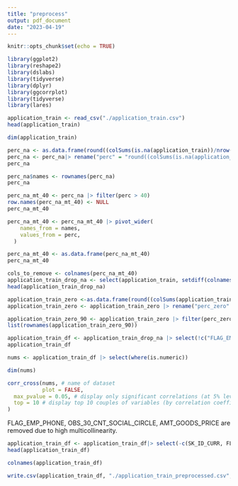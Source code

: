 ```yaml
---
title: "preprocess"
output: pdf_document
date: "2023-04-19"
---
```


```r
knitr::opts_chunk$set(echo = TRUE)

```

```r
library(ggplot2)
library(reshape2)
library(dslabs)
library(tidyverse)
library(dplyr)
library(ggcorrplot)
library(tidyverse)
library(lares)
```

```r
application_train <- read_csv("./application_train.csv")
head(application_train)
```
```r
dim(application_train)
```

```r
perc_na <- as.data.frame(round((colSums(is.na(application_train))/nrow(application_train))*100, 2))
perc_na <- perc_na|> rename("perc" = "round((colSums(is.na(application_train))/nrow(application_train)) * 100, 2)")
perc_na
```
```r
perc_na$names <- rownames(perc_na)
perc_na
```

```r
perc_na_mt_40 <- perc_na |> filter(perc > 40) 
row.names(perc_na_mt_40) <- NULL
perc_na_mt_40
```
```r
perc_na_mt_40 <- perc_na_mt_40 |> pivot_wider(
    names_from = names,
    values_from = perc,
  )

perc_na_mt_40 <- as.data.frame(perc_na_mt_40)
perc_na_mt_40
```
```r
cols_to_remove <- colnames(perc_na_mt_40)
application_train_drop_na <- select(application_train, setdiff(colnames(application_train), cols_to_remove))
head(application_train_drop_na)
```


```r

application_train_zero <-as.data.frame(round((colSums(application_train_drop_na==0, na.rm =T)/nrow(application_train_drop_na))*100,2))
application_train_zero <- application_train_zero |> rename("perc_zero" = "round((colSums(application_train_drop_na == 0, na.rm = T)/nrow(application_train_drop_na)) * 100, 2)")

application_train_zero_90 <- application_train_zero |> filter(perc_zero > 90)
list(rownames(application_train_zero_90))
```
```r
application_train_df <- application_train_drop_na |> select(!c("FLAG_EMAIL","FLAG_DOCUMENT_2","FLAG_DOCUMENT_4",             "FLAG_DOCUMENT_5", "FLAG_DOCUMENT_6", "FLAG_DOCUMENT_7", "FLAG_DOCUMENT_8", "FLAG_DOCUMENT_9", "FLAG_DOCUMENT_10", "FLAG_DOCUMENT_11", "FLAG_DOCUMENT_12",   "FLAG_DOCUMENT_13",   "FLAG_DOCUMENT_14",   "FLAG_DOCUMENT_15",  "FLAG_DOCUMENT_16",  "FLAG_DOCUMENT_17", "FLAG_DOCUMENT_18", "FLAG_DOCUMENT_19", "FLAG_DOCUMENT_20" ))
application_train_df
```

```r
nums <- application_train_df |> select(where(is.numeric))

```
```r
dim(nums)
```

```r
corr_cross(nums, # name of dataset
           plot = FALSE,
  max_pvalue = 0.05, # display only significant correlations (at 5% level)
  top = 10 # display top 10 couples of variables (by correlation coefficient)
)
```


FLAG_EMP_PHONE, OBS_30_CNT_SOCIAL_CIRCLE, AMT_GOODS_PRICE are removed due to high multicollinearity.
```r
application_train_df <- application_train_df|> select(-c(SK_ID_CURR, FLAG_EMP_PHONE, OBS_30_CNT_SOCIAL_CIRCLE, AMT_GOODS_PRICE))
head(application_train_df)
```
```r
colnames(application_train_df)
```
```r
write.csv(application_train_df, "./application_train_preprocessed.csv", row.names = F)
```







